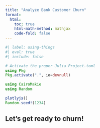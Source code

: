 ```yaml
---
title: "Analyze Bank Customer Churn"
format:
  html:
    toc: true
    html-math-method: mathjax
    code-fold: false
---
```


```julia
#| label: using-things
#| eval: true
#| include: false

# Activate the proper Julia Project.toml
using Pkg
Pkg.activate(".", io=devnull)

using CairoMakie
using Random

plotlyjs()
Random.seed!(1234)
```

## Let's get ready to churn!
